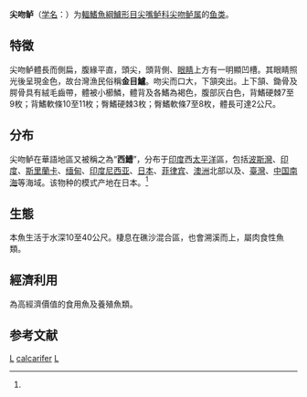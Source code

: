 {{Speciesbox 
| genus = Lates
| species = calcarifer
| status = NE
| status_system = IUCN3.1
| image = Barramundi.jpg
| authority = Bloch, 1790<ref name='id7031'>{{cite web| url =http://www.bioinfo.cn/db05/BjdwSpecies.php?action=view&id=7031| title =尖吻鲈| work =中国动物物种编目数据库| publisher =中国科学院微生物研究所| author =中国科学院动物研究所| accessdate =2009-04-16| deadurl =yes| archiveurl =https://web.archive.org/web/20160305032541/http://www.bioinfo.cn/db05/BjdwSpecies.php?action=view&id=7031| archivedate =2016-03-05}}</ref>
| synonyms = *''Holocentrus calcarifer''<br /><small>Bloch, 1790</small>
*''Lates darwiniensis''<br /><small>Macleay, 1878</small>
*''Pseudolates cavifrons''<br /><small>Alleyne & Macleay, 1877</small>
}}

'''尖吻鲈'''（[[学名|学名]]：{{lang|la|''Lates calcarifer''}}）为[[輻鰭魚綱|輻鰭魚綱]][[鱸形目|鱸形目]][[尖嘴鲈科|尖嘴鲈科]][[尖吻鲈属|尖吻鲈属]]的[[鱼类|鱼类]]。

==特徵==
尖吻鲈體長而側扁，腹緣平直，頭尖，頭背側、[[眼睛|眼睛]]上方有一明顯凹槽。其眼睛照光後呈現金色，故台灣漁民俗稱'''金目鱸'''。吻尖而口大，下頷突出。上下頷、鋤骨及腭骨具有絨毛齒帶，體被小櫛鱗，體背及各鰭為褐色，腹部灰白色，背鰭硬棘7至9枚；背鰭軟條10至11枚；臀鰭硬棘3枚；臀鰭軟條7至8枚，體長可達2公尺。

==分布==
尖吻鲈在華語地區又被稱之為“'''西鰽'''”，分布于[[印度|印度]]西[[太平洋|太平洋]]區，包括[[波斯灣|波斯灣]]、[[印度|印度]]、[[斯里蘭卡|斯里蘭卡]]、[[缅甸|缅甸]]、[[印度尼西亚|印度尼西亚]]、[[日本|日本]]、[[菲律宾|菲律宾]]、[[澳洲|澳洲]]北部以及、[[臺灣|臺灣]]、[[中国|中国]][[南海|南海]]等海域。该物种的模式产地在日本。<ref name='id7031'/>

==生態==
本魚生活于水深10至40公尺。棲息在礁沙混合區，也會溯溪而上，屬肉食性魚類。

==經濟利用==
為高經濟價值的食用魚及養殖魚類。

==参考文献==
{{reflist}}

{{Taxonbar|from=Q74411}}

[[Category:食用鱼|L]]
[[Category:尖吻鲈属|calcarifer]]
[[Category:1790年描述的鱼类|L]]